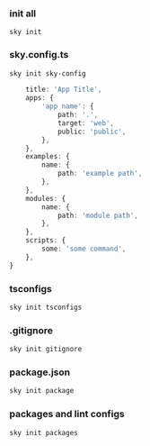 ### init all
```sky init```

### sky.config.ts
```sh
sky init sky-config
```

```ts
    title: 'App Title',
    apps: {
        'app name': {
            path: '.',
            target: 'web',
            public: 'public',
        },
    },
    examples: {
        name: {
            path: 'example path',
        },
    },
    modules: {
        name: {
            path: 'module path',
        },
    },
    scripts: {
        some: 'some command',
    },
}
```

### tsconfigs
```sh
sky init tsconfigs
```

### .gitignore
```sh
sky init gitignore
```

### package.json
```sh
sky init package
```

### packages and lint configs
```sh
sky init packages
```

